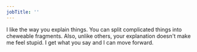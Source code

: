 ```yaml
---
jobTitle: ''
---
```


I like the way you explain things. You can split complicated things into cheweable fragments. Also, unlike others, your explanation doesn't make me feel stupid. I get what you say and I can move forward.
